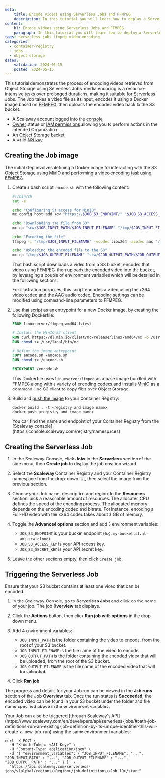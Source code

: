 ```yaml
---
meta:
    title: Encode videos using Serverless Jobs and FFMPEG
    description: In this tutorial you will learn how to deploy a Serverless Job that encodes videos using FFMPEG
content:
    h1: Encode videos using Serverless Jobs and FFMPEG
    paragraph: In this tutorial you will learn how to deploy a Serverless Job that encodes videos using FFMPEG
tags: serverless jobs ffmpeg video encoding
categories:
  - container-registry
  - jobs
  - object-storage
dates:
    validation: 2024-05-15
    posted: 2024-05-15
---
```


This tutorial demonstrates the process of encoding videos retrieved from Object Storage using Serverless Jobs: media encoding is a resource-intensive tasks over prolonged durations, making it suitable for Serverless Jobs. The Job takes a video file as its input, encodes it using a Docker image based on [FFMPEG](https://ffmpeg.org/), then uploads the encoded video back to the S3 bucket.

<Macro id="requirements" />

- A Scaleway account logged into the [console](https://console.scaleway.com)
- [Owner](/identity-and-access-management/iam/concepts/#owner) status or [IAM permissions](/identity-and-access-management/iam/concepts/#permission) allowing you to perform actions in the intended Organization
- An [Object Storage bucket](/storage/object/how-to/create-a-bucket/) 
- A valid [API key](/identity-and-access-management/iam/how-to/create-api-keys/)


## Creating the Job image

The initial step involves defining a Docker image for interacting with the S3 Object Storage using [MinIO](https://min.io/) and performing a video encoding task using [FFMPEG](https://ffmpeg.org/).

1. Create a bash script `encode.sh` with the following content:
    ```bash
    #!/bin/sh
    set -e

    echo "Configuring S3 access for MinIO"
    mc config host add scw "https://$JOB_S3_ENDPOINT/" "$JOB_S3_ACCESS_KEY" "$JOB_S3_SECRET_KEY"

    echo "Downloading the file from S3"
    mc cp "scw/$JOB_INPUT_PATH/$JOB_INPUT_FILENAME" "/tmp/$JOB_INPUT_FILENAME"

    echo "Encoding the file"
    ffmpeg -i "/tmp/$JOB_INPUT_FILENAME" -vcodec libx264 -acodec aac "/tmp/$JOB_OUTPUT_FILENAME"

    echo "Uploading the encoded file to the S3"
    mc cp "/tmp/$JOB_OUTPUT_FILENAME" "scw/$JOB_OUTPUT_PATH/$JOB_OUTPUT_FILENAME"
    ```

    That bash script downloads a video from a S3 bucket, encodes that video using FFMPEG, then uploads the encoded video into the bucket, by leveraging a couple of environment variables which will be detailed in the following sections.

    <Message type="note">
    For illustration purposes, this script encodes a video using the x264 video codec and the AAC audio codec. Encoding settings can be modified using command-line parameters to FFMPEG.
    </Message>

2. Use that script as an entrypoint for a new Docker image, by creating the following Dockerfile:
    ```dockerfile
    FROM linuxserver/ffmpeg:amd64-latest

    # Install the MinIO S3 client
    RUN curl https://dl.min.io/client/mc/release/linux-amd64/mc -o /usr/local/bin/mc
    RUN chmod +x /usr/local/bin/mc

    # Define the image entrypoint
    COPY encode.sh /encode.sh
    RUN chmod +x /encode.sh

    ENTRYPOINT /encode.sh
    ```

    This Dockerfile uses `linuxserver/ffmpeg` as a base image bundled with FFMPEG along with a variety of encoding codecs and installs [MinIO](https://min.io/) as a command-line S3 client to copy files over Object Storage.

3. Build and [push the image](/containers/container-registry/how-to/push-images/) to your Container Registry:
    ```
    docker build . -t <registry and image name>
    docker push <registry and image name>
    ```
    <Message type="note">
    You can find the name and endpoint of your Container Registry from the [Scaleway console](https://console.scaleway.com/registry/namespaces)
    </Message>


## Creating the Serverless Job

1. In the Scaleway Console, click **Jobs** in the **Serverless** section of the side menu, then **Create job** to display the job creation wizard.

2. Select the **Scaleway** Container Registry and your Container Registry namespace from the drop-down list, then select the image from the previous section.

    <Lightbox src="scaleway-encoding_job_image.webp" alt="" />

3. Choose your Job name, description and region. In the **Resources** section, pick a reasonable amount of resources.
    <Message type="note">
    The allocated CPU defines the speed of the encoding process. The allocated memory depends on the encoding codec and bitrate. For instance, encoding a Full-HD video with the x264 codec takes about 3 GB of memory.
    </Message>

4. Toggle the **Advanced options** section and add 3 environment variables: 
    - `JOB_S3_ENDPOINT` is your bucket endpoint (e.g. `my-bucket.s3.nl-ams.scw.cloud`).
    - `JOB_S3_ACCESS_KEY` is your API access key.
    - `JOB_S3_SECRET_KEY` is your API secret key.

    <Lightbox src="scaleway-encoding_job_env.webp" alt="" />

5. Leave the other sections empty, then click `Create job`.


## Triggering the Serverless Job

Ensure that your S3 bucket contains at least one video that can be encoded.

1. In the Scaleway Console, go to **Serverless Jobs** and click on the name of your job. The job **Overview** tab displays.
2. Click the **Actions** button, then click **Run job with options** in the drop-down menu.
3. Add 4 environment variables:
    - `JOB_INPUT_PATH` is the folder containing the video to encode, from the root of your S3 bucket.
    - `JOB_INPUT_FILENAME` is the file name of the video to encode.
    - `JOB_OUTPUT_PATH` is the folder containing the encoded video that will be uploaded, from the root of the S3 bucket.
    - `JOB_OUTPUT_FILENAME` is the file name of the encoded video that will be uploaded.

    <Lightbox src="scaleway-encoding_run_env.webp" alt="" />

4. Click **Run job**

The progress and details for your Job run can be viewed in the **Job runs** section of the Job **Overview** tab. Once the run status is **Succeeded**, the encoded video can be found in your S3 bucket under the folder and file name specified above in the environment variables.

<Message type="note">
Your Job can also be triggered [through Scaleway's API](https://www.scaleway.com/en/developers/api/serverless-jobs/#path-job-definitions-run-an-existing-job-definition-by-its-unique-identifier-this-will-create-a-new-job-run) using the same environment variables:

```
curl -X POST \
  -H "X-Auth-Token: <API Key>" \
  -H "Content-Type: application/json" \
  -d '{ "environment_variables": { "JOB_INPUT_FILENAME": "...", "JOB_INPUT_PATH" : "...", "JOB_OUTPUT_FILENAME" : "...", "JOB_OUTPUT_PATH" : "..." } }' \
  "https://api.scaleway.com/serverless-jobs/v1alpha1/regions/<Region>/job-definitions/<Job ID>/start"
```
</Message>